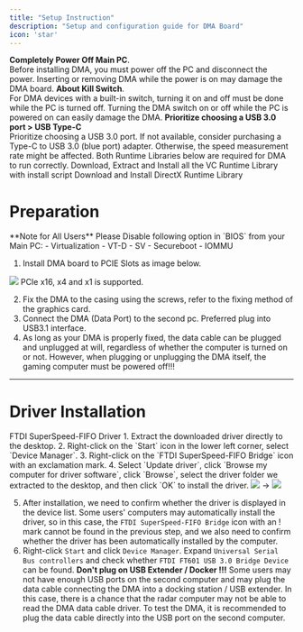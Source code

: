 ```yaml
---
title: "Setup Instruction"
description: "Setup and configuration guide for DMA Board"
icon: 'star'
---
```

<Warning><strong>Completely Power Off Main PC</strong>.  
Before installing DMA, you must power off the PC and disconnect the power. Inserting or removing DMA while the power is on may damage the DMA board.</Warning>
<Warning><strong>About Kill Switch</strong>.  
For DMA devices with a built-in switch, turning it on and off must be done while the PC is turned off. Turning the DMA switch on or off while the PC is powered on can easily damage the DMA.</Warning>
<Tip>
<strong>Prioritize choosing a USB 3.0 port > USB Type-C</strong>  
Prioritize choosing a USB 3.0 port. If not available, consider purchasing a Type-C to USB 3.0 (blue port) adapter. Otherwise, the speed measurement rate might be affected.
</Tip>
<Info>
Both Runtime Libraries below are required for DMA to run correctly.
</Info>
<CardGroup cols={2}>
  <Card title="VC Runtime All in One Pack" icon="cube" href="https://www.techpowerup.com/download/visual-c-redistributable-runtime-package-all-in-one/">
    Download, Extract and Install all the VC Runtime Library with install script
  </Card>
  <Card title="DirectX Runtime" icon="cube" href="https://www.microsoft.com/en-us/download/details.aspx?id=35">
    Download and Install DirectX Runtime Library
  </Card>
</CardGroup>
# Preparation

<Warning>
  **Note for All Users**
  Please Disable following option in `BIOS` from your Main PC:
  - Virtualization
  - VT-D
  - SV
  - Secureboot
  - IOMMU
</Warning>

1. Install DMA board to PCIE Slots as image below.
<Frame>
      <img src="/en/images/dma0.png" />
    </Frame>
<Check>PCIe x16, x4 and x1 is supported.</Check>

2. Fix the DMA to the casing using the screws, refer to the fixing method of the graphics card.
3. Connect the DMA (Data Port) to the second pc. Preferred plug into USB3.1 interface.
3. As long as your DMA is properly fixed, the data cable can be plugged and unplugged at will, regardless of whether the computer is turned on or not. However, when plugging or unplugging the DMA itself, the gaming computer must be powered off!!!
---
# Driver Installation
<Card title="Download DMA Driver" icon="cube" href="https://alist.scarlet.technology/Hardware/DMA%20Firmware">
FTDI SuperSpeed-FIFO Driver
</Card>
1. Extract the downloaded driver directly to the desktop.
2. Right-click on the `Start` icon in the lower left corner, select `Device Manager`.
3. Right-click on the `FTDI SuperSpeed-FIFO Bridge` icon with an exclamation mark.
4. Select `Update driver`, click `Browse my computer for driver software`, click `Browse`, select the driver folder we extracted to the desktop, and then click `OK` to install the driver.
<Frame>
      <img src="/en/images/dma1.png" />
       -> 
      <img src="/en/images/dma2.png" />
    </Frame>

5. After installation, we need to confirm whether the driver is displayed in the device list. Some users' computers may automatically install the driver, so in this case, the `FTDI SuperSpeed-FIFO Bridge` icon with an ! mark cannot be found in the previous step, and we also need to confirm whether the driver has been automatically installed by the computer.
6. Right-click `Start` and click `Device Manager`. Expand `Universal Serial Bus controllers` and check whether `FTDI FT601 USB 3.0 Bridge Device` can be found.
<Warning>**Don't plug on USB Extender / Docker !!!** 
Some users may not have enough USB ports on the second computer and may plug the data cable connecting the DMA into a docking station / USB extender. In this case, there is a chance that the radar computer may not be able to read the DMA data cable driver. To test the DMA, it is recommended to plug the data cable directly into the USB port on the second computer.</Warning>